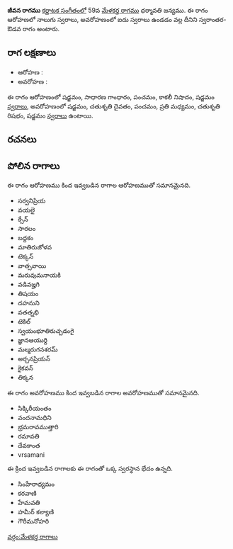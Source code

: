 {{Infobox ragam
	| name          	= జీవన
	| synonym	    	= 
	| mela          	= 
	| chakra        	= 
	| janaka        	= 
	| type          	= స్వరాంతర-ఔడవ
	| arohanam      	= {{svaraC|S|G2|P|N3|S'}} 
	| avarohanam    	= {{svaraC|S'|D2|P|M2|R2|S}}
	| jeeva         	=
	| chhaya        	=
	| nyasa         	=
	| vishesha      	= 
	| equivalent  		= 
}}
{{కర్ణాటక సంగీత రాగాలు}}
'''జీవన రాగము''' [[కర్ణాటక సంగీతం]]లో 59వ [[మేళకర్త రాగము]] ధర్మావతి జన్యము.  ఈ రాగం ఆరోహణలో నాలుగు స్వరాలు, అవరోహణంలో ఐదు స్వరాలు ఉండడం వల్ల దీనిని స్వరాంతర-ఔడవ రాగం అంటారు.


==రాగ లక్షణాలు==


* ఆరోహణ : {{svaraC|S|G2|P|N3|S'}} 
* అవరోహణ : {{svaraC|S'|D2|P|M2|R2|S}}

ఈ రాగం ఆరోహణంలో షడ్జమం, సాధారణ గాంధారం, పంచమం, కాకలీ నిషాదం, షడ్జమం [[స్వరాలు]], అవరోహణంలో షడ్జమం, చతుశృతి దైవతం, పంచమం, ప్రతి మధ్యమం, చతుశృతి రిషభం, షడ్జమం [[స్వరాలు]] ఉంటాయి.

==రచనలు==



==పోలిన రాగాలు==
ఈ రాగం ఆరోహణము కింద ఇవ్వబడిన రాగాల ఆరోహణముతో సమానమైనది.
* సర్వనిప్రియ
* వయలై
* క్సేన్
* సారలం
* బద్దకం
* మాతిరుజోళవ
* టెక్కన్
* వాత్సవాయి
* మరువుమనాయకి
* వడివజ్హగి
* తిషయం
* దహనుని
* వతత్నభి
* టెకిల్
* స్వయంభూతిరుచ్చడంగై
* జ్ఞానఆయుర్ది
* మల్మరుగనశరమ్
* అర్చనప్రియన్
* కైకవన్
* తిక్కన

ఈ రాగం అవరోహణము కింద ఇవ్వబడిన రాగాల అవరోహణముతో సమానమైనది.
* సిక్కిరీయంతం
* వందనామధిని
* భ్రమరావముత్తారి
* రమావతి
* దేవకాంత
* vrsamani

ఈ క్రింద ఇవ్వబడిన రాగాలకు ఈ రాగంతో ఒక్క స్వరస్థాన భేదం ఉన్నది.
* సింహేరాధ్యమం
* కరవాణి
* హేమవతి
* హమీర్ కల్యాణి
* గౌరీమనోహరి



[[వర్గం:మేళకర్త రాగాలు]]